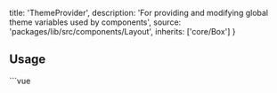 
  title: 'ThemeProvider',
  description:
    'For providing and modifying global theme variables used by components',
  source: 'packages/lib/src/components/Layout',
  inherits: ['core/Box']
}

## Usage

<Preview>
  <PreviewFrame height="400">
    <ThemeProviderExample />
  </PreviewFrame>

  <CodeHighlight>
    ```vue
    <script setup lang="ts">
      import { Button, ThemeProvider } from '@vue-material/core'
      import { computed, ref } from 'vue'

      const light = ref(true)
      const theme = computed(() => light.value ? 'light' : 'dark')
    </script>

    <template>
      <ThemeProvider
        class="theme-provider"
        :options="{ theme }"
      >
        <Button @click="light = !light">
          Look, it's a {{ theme }} theme button!
        </Button>
      </ThemeProvider>
    </template>

    <style scoped>
      .theme-provider {
        padding: var(--xl);
        background-color: var(--surface);
        color: var(--on-surface);
      }
    </style>
    ```

  </CodeHighlight>
</Preview>

## Provides

#### [Color Variables](/docs/color-variables)

#### [ThemeObject](#themeobject) via provide('options')

## Props

**`options?`**: PartialDeep\<ThemeOptions>

- `theme?`: "light" | "dark"

  - App theme
  - Default: `"light"`

- `color?`: string

  - css.color
  - Default: `"$on-surface"`

- `colors?`: string | ColorOptions\<Colors | string>

  - The sizes object, refer to [Colors](/utils/css#colors)
  - Default: `DefaultThemeObject.colors`

- `fontFamily?`: string

  - css.fontFamily
  - Default: `"Roboto, sans-serif"`

- `sizes?`: SizesRecord

  - The sizes object, refer to [Sizes](/utils/css#sizes)
  - Default: ThemeObject.sizes

- `component?`: ElementSizes

  - Default: `ThemeObject.component`

- `other?`: LayoutOther
  - Add custom objects to the theme object
  - Default: `ThemeObject.other`

**`inherit`**: boolean

- Whether to inherit the theme from the nearest `ThemeProvider`
  - Default: `false`

**`md3`**: boolean

- Whether to use the MD3 theme
  - Default: `true`

**`global`**: boolean

- Whether to attach the styles to the global scope
  - Default: `false`

## Extras

> [!NOTE]
> All of these can be exported from `@vue-material/core/Layout/util`

---

### DefaultThemeObject

<Preview>
  <CodeHighlight>
    ```ts
    export const DefaultThemeObject: ThemeObject = {
      theme: 'dark',
      color: '#primary-99',
      colors: Object.assign({}, color.colors, {
        $vars: color.getColorVariables()
      }),
      fontFamily: 'Roboto, sans-serif',
      sizes: DefaultSizes,
      component: DefaultElementSizes,
      other: {}
    }
    ```
  </CodeHighlight>
</Preview>

---

### useTheme()

<Preview>
  <CodeHighlight>
    ```ts
    function useTheme(): Ref<ThemeObject>;
    ```
  </CodeHighlight>
</Preview>

**`useTheme()`**: ThemeObject

- Get the current theme object

## Types

### ThemeBase

<Preview>
  <CodeHighlight>
    ```ts
    type ThemeBase = {
      theme: 'light' | 'dark'
      color: ColorString
      fontFamily: string
      sizes: SizesRecord
      component: ElementSizes
      other: LayoutOther
    };
    ```
  </CodeHighlight>
</Preview>

---

### ThemeOptions

<Preview>
  <CodeHighlight>
    ```ts
    type ThemeBase = ThemeBase &{
      colors: string | Partial<ColorOptions<Colors | string>>
    };
    ```
  </CodeHighlight>
</Preview>

---

### ThemeObject

<Preview>
  <CodeHighlight>
    ```ts
    type ThemeObject = ThemeBase & {
      colors: ColorOptions<Colors> & { $vars: ColorVariables }
    };
    ```
  </CodeHighlight>
</Preview>
